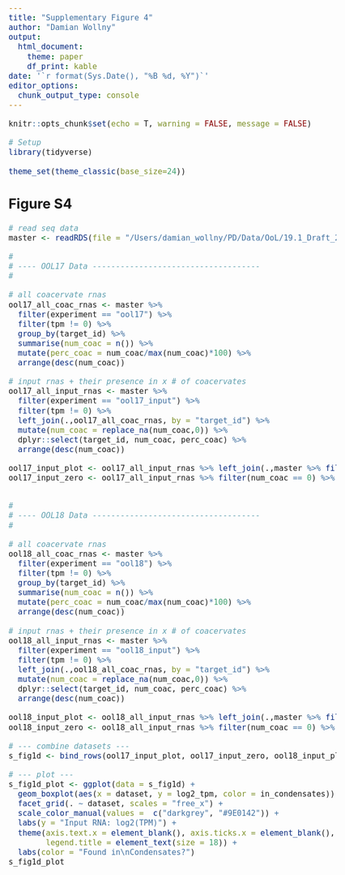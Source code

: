```yaml
---
title: "Supplementary Figure 4"
author: "Damian Wollny"
output:
  html_document:
    theme: paper
    df_print: kable
date: '`r format(Sys.Date(), "%B %d, %Y")`'
editor_options: 
  chunk_output_type: console
---
```


```r
knitr::opts_chunk$set(echo = T, warning = FALSE, message = FALSE)
```

```r
# Setup
library(tidyverse)

theme_set(theme_classic(base_size=24))
```

<style type="text/css">

body, td {
   font-size: 18px;
}
</style>

## Figure S4

```r
# read seq data
master <- readRDS(file = "/Users/damian_wollny/PD/Data/OoL/19.1_Draft_2/Generate_input/draft2_input.RDS")

#
# ---- OOL17 Data ------------------------------------
#

# all coacervate rnas
ool17_all_coac_rnas <- master %>%  
  filter(experiment == "ool17") %>% 
  filter(tpm != 0) %>% 
  group_by(target_id) %>% 
  summarise(num_coac = n()) %>% 
  mutate(perc_coac = num_coac/max(num_coac)*100) %>% 
  arrange(desc(num_coac))

# input rnas + their presence in x # of coacervates
ool17_all_input_rnas <- master %>% 
  filter(experiment == "ool17_input") %>% 
  filter(tpm != 0) %>% 
  left_join(.,ool17_all_coac_rnas, by = "target_id") %>% 
  mutate(num_coac = replace_na(num_coac,0)) %>% 
  dplyr::select(target_id, num_coac, perc_coac) %>% 
  arrange(desc(num_coac)) 

ool17_input_plot <- ool17_all_input_rnas %>% left_join(.,master %>% filter(experiment == "ool17_input") %>% select(length, target_id, log2_tpm), by = "target_id") %>% distinct() %>% mutate(dataset = "Experiment 1") %>% mutate(in_condensates = "Yes")
ool17_input_zero <- ool17_all_input_rnas %>% filter(num_coac == 0) %>% left_join(.,master %>% filter(experiment == "ool17_input") %>% select(length, target_id, log2_tpm), by = "target_id") %>% distinct() %>% mutate(dataset = "Experiment 1") %>% mutate(in_condensates = "No")


#
# ---- OOL18 Data ------------------------------------
#

# all coacervate rnas
ool18_all_coac_rnas <- master %>%  
  filter(experiment == "ool18") %>% 
  filter(tpm != 0) %>% 
  group_by(target_id) %>% 
  summarise(num_coac = n()) %>% 
  mutate(perc_coac = num_coac/max(num_coac)*100) %>% 
  arrange(desc(num_coac))

# input rnas + their presence in x # of coacervates
ool18_all_input_rnas <- master %>% 
  filter(experiment == "ool18_input") %>% 
  filter(tpm != 0) %>% 
  left_join(.,ool18_all_coac_rnas, by = "target_id") %>% 
  mutate(num_coac = replace_na(num_coac,0)) %>% 
  dplyr::select(target_id, num_coac, perc_coac) %>% 
  arrange(desc(num_coac)) 

ool18_input_plot <- ool18_all_input_rnas %>% left_join(.,master %>% filter(experiment == "ool18_input") %>% select(length, target_id, log2_tpm), by = "target_id") %>% distinct() %>% mutate(dataset = "Experiment 2") %>% mutate(in_condensates = "Yes")
ool18_input_zero <- ool18_all_input_rnas %>% filter(num_coac == 0) %>% left_join(.,master %>% filter(experiment == "ool18_input") %>% select(length, target_id, log2_tpm), by = "target_id") %>% distinct() %>% mutate(dataset = "Experiment 2") %>% mutate(in_condensates = "No")

# --- combine datasets --- 
s_fig1d <- bind_rows(ool17_input_plot, ool17_input_zero, ool18_input_plot, ool18_input_zero)

# --- plot --- 
s_fig1d_plot <- ggplot(data = s_fig1d) +
  geom_boxplot(aes(x = dataset, y = log2_tpm, color = in_condensates)) +
  facet_grid(. ~ dataset, scales = "free_x") +
  scale_color_manual(values =  c("darkgrey", "#9E0142")) + 
  labs(y = "Input RNA: log2(TPM)") +
  theme(axis.text.x = element_blank(), axis.ticks.x = element_blank(), axis.line.x = element_blank(), axis.title.x = element_blank(),
        legend.title = element_text(size = 18)) +
  labs(color = "Found in\nCondensates?")
s_fig1d_plot
```